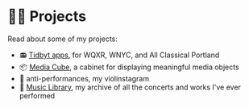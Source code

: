 

# 🏄‍♂️ Projects

Read about some of my projects:

- 📻 [Tidbyt apps](/projects/tidbyt), for WQXR, WNYC, and All Classical Portland
- 📦 [Media Cube](/projects/media-cube), a cabinet for displaying meaningful media objects
- 🎻 <ExternalLink href="https://instagram.com/antiperformances">anti-performances</ExternalLink>, my violinstagram
- 🎻 [Music Library](/music), my archive of all the concerts and works I've ever performed
